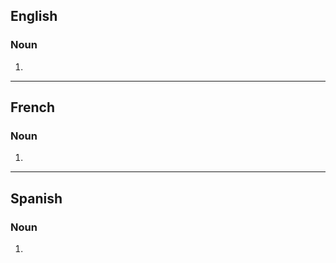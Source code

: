 ==English==

===Noun===
{{head|en|noun plural form}}

# {{plural of|combustible|lang=en}}

----

==French==

===Noun===
{{head|fr|noun plural form|g=m}}

# {{plural of|combustible|lang=fr}}

----

==Spanish==

===Noun===
{{head|es|noun form|g=m-p}}
# {{plural of|combustible|lang=es}}